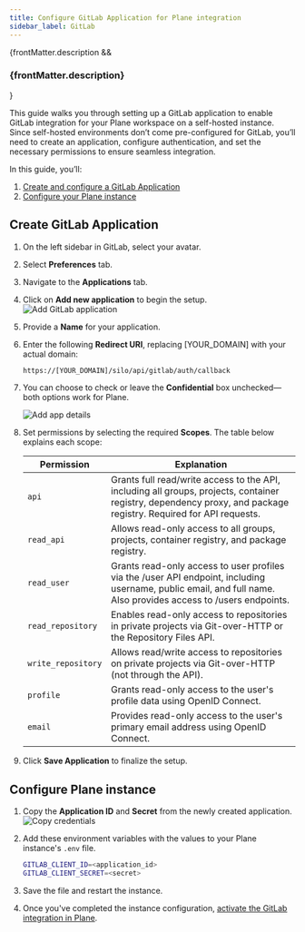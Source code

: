 ```yaml
---
title: Configure GitLab Application for Plane integration
sidebar_label: GitLab
---
```


{frontMatter.description && <h3 class="description">{frontMatter.description}</h3>}

This guide walks you through setting up a GitLab application to enable GitLab integration for your Plane workspace on a self-hosted instance. Since self-hosted environments don’t come pre-configured for GitLab, you’ll need to create an application, configure authentication, and set the necessary permissions to ensure seamless integration.

In this guide, you’ll:

1. [Create and configure a GitLab Application](#create-gitlab-application)
2. [Configure your Plane instance](#configure-plane-instance)

## Create GitLab Application

1. On the left sidebar in GitLab, select your avatar.

2. Select **Preferences** tab.

3. Navigate to the **Applications** tab.

4. Click on **Add new application** to begin the setup.
   ![Add GitLab application](/images/integrations/gitlab/add-gitlab-application.webp)

5. Provide a **Name** for your application.

6. Enter the following **Redirect URI**, replacing [YOUR_DOMAIN] with your actual domain:
   ```bash
   https://[YOUR_DOMAIN]/silo/api/gitlab/auth/callback
   ```
7. You can choose to check or leave the **Confidential** box unchecked—both options work for Plane.

   ![Add app details](/images/integrations/gitlab/add-app-details.webp)

8. Set permissions by selecting the required **Scopes**. The table below explains each scope:

   | Permission         | Explanation                                                                                                                                                      |
   | ------------------ | ---------------------------------------------------------------------------------------------------------------------------------------------------------------- |
   | `api`              | Grants full read/write access to the API, including all groups, projects, container registry, dependency proxy, and package registry. Required for API requests. |
   | `read_api`         | Allows read-only access to all groups, projects, container registry, and package registry.                                                                       |
   | `read_user`        | Grants read-only access to user profiles via the /user API endpoint, including username, public email, and full name. Also provides access to /users endpoints.  |
   | `read_repository`  | Enables read-only access to repositories in private projects via Git-over-HTTP or the Repository Files API.                                                      |
   | `write_repository` | Allows read/write access to repositories on private projects via Git-over-HTTP (not through the API).                                                            |
   | `profile`          | Grants read-only access to the user's profile data using OpenID Connect.                                                                                         |
   | `email`            | Provides read-only access to the user's primary email address using OpenID Connect.                                                                              |

9. Click **Save Application** to finalize the setup.

## Configure Plane instance

1. Copy the **Application ID** and **Secret** from the newly created application.
   ![Copy credentials](/images/integrations/gitlab/copy-credentials.webp)

2. Add these environment variables with the values to your Plane instance's `.env` file.

   ```bash
   GITLAB_CLIENT_ID=<application_id>
   GITLAB_CLIENT_SECRET=<secret>
   ```

3. Save the file and restart the instance.

4. Once you've completed the instance configuration, [activate the GitLab integration in Plane](https://docs.plane.so/integrations/gitlab).

